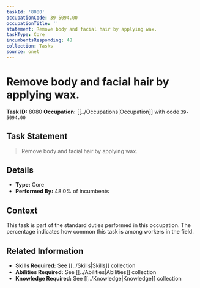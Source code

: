 ```yaml
---
taskId: '8080'
occupationCode: 39-5094.00
occupationTitle: ''
statement: Remove body and facial hair by applying wax.
taskType: Core
incumbentsResponding: 48
collection: Tasks
source: onet
---
```

# Remove body and facial hair by applying wax.

**Task ID:** 8080
**Occupation:** [[../Occupations|Occupation]] with code `39-5094.00`

## Task Statement

> Remove body and facial hair by applying wax.

## Details

- **Type:** Core
- **Performed By:** 48.0% of incumbents

## Context

This task is part of the standard duties performed in this occupation. The percentage indicates how common this task is among workers in the field.

## Related Information

- **Skills Required:** See [[../Skills|Skills]] collection
- **Abilities Required:** See [[../Abilities|Abilities]] collection
- **Knowledge Required:** See [[../Knowledge|Knowledge]] collection
